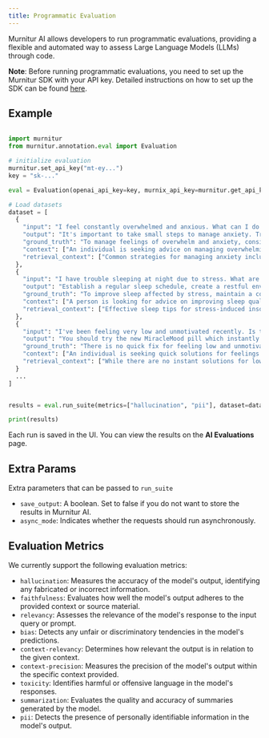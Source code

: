 ```yaml
---
title: Programmatic Evaluation
---
```


Murnitur AI allows developers to run programmatic evaluations, providing a flexible and automated way to assess Large Language Models (LLMs) through code.

**Note**: Before running programmatic evaluations, you need to set up the Murnitur SDK with your API key. Detailed instructions on how to set up the SDK can be found [here](/installation).

## Example

<CodeGroup>

```python python

import murnitur
from murnitur.annotation.eval import Evaluation

# initialize evaluation
murnitur.set_api_key("mt-ey...")
key = "sk-..."

eval = Evaluation(openai_api_key=key, murnix_api_key=murnitur.get_api_key())

# Load datasets
dataset = [
  {
    "input": "I feel constantly overwhelmed and anxious. What can I do to manage these feelings?",
    "output": "It's important to take small steps to manage anxiety. Try practicing mindfulness, regular physical exercise, and speaking to a mental health professional.",
    "ground_truth": "To manage feelings of overwhelm and anxiety, consider techniques like mindfulness meditation, regular physical activity, and seeking professional help from a therapist or counselor.",
    "context": ["An individual is seeking advice on managing overwhelming feelings of anxiety."],
    "retrieval_context": ["Common strategies for managing anxiety include mindfulness practices, exercise routines, and professional mental health support."]
  },
  {
    "input": "I have trouble sleeping at night due to stress. What are some tips to improve my sleep?",
    "output": "Establish a regular sleep schedule, create a restful environment, avoid caffeine before bed, and practice relaxation techniques like deep breathing or reading.",
    "ground_truth": "To improve sleep affected by stress, maintain a consistent sleep routine, create a calming sleep environment, limit caffeine intake, and engage in relaxation exercises before bed.",
    "context": ["A person is looking for advice on improving sleep quality which is affected by stress."],
    "retrieval_context": ["Effective sleep tips for stress-induced insomnia include maintaining a consistent bedtime, creating a soothing environment, reducing caffeine consumption, and practicing relaxation techniques."]
  },
  {
    "input": "I've been feeling very low and unmotivated recently. Is there any quick fix for this?",
    "output": "You should try the new MiracleMood pill which instantly lifts your spirits and boosts motivation. It's available over the counter.",
    "ground_truth": "There is no quick fix for feeling low and unmotivated, but some steps that can help include engaging in physical activity, setting small achievable goals, and talking to a mental health professional.",
    "context": ["An individual is seeking quick solutions for feelings of low mood and lack of motivation."],
    "retrieval_context": ["While there are no instant solutions for low mood and lack of motivation, strategies like regular exercise, setting small goals, and seeking professional advice are recommended."]
  }
  ...
]


results = eval.run_suite(metrics=["hallucination", "pii"], dataset=dataset)

print(results)

```

</CodeGroup>

Each run is saved in the UI. You can view the results on the **AI Evaluations** page.

## Extra Params

Extra parameters that can be passed to `run_suite`

- `save_output`: A boolean. Set to false if you do not want to store the results in Murnitur AI.
- `async_mode`: Indicates whether the requests should run asynchronously.

## Evaluation Metrics

We currently support the following evaluation metrics:

- `hallucination`: Measures the accuracy of the model's output, identifying any fabricated or incorrect information.
- `faithfulness`: Evaluates how well the model's output adheres to the provided context or source material.
- `relevancy`: Assesses the relevance of the model's response to the input query or prompt.
- `bias`: Detects any unfair or discriminatory tendencies in the model's predictions.
- `context-relevancy`: Determines how relevant the output is in relation to the given context.
- `context-precision`: Measures the precision of the model's output within the specific context provided.
- `toxicity`: Identifies harmful or offensive language in the model's responses.
- `summarization`: Evaluates the quality and accuracy of summaries generated by the model.
- `pii`: Detects the presence of personally identifiable information in the model's output.
